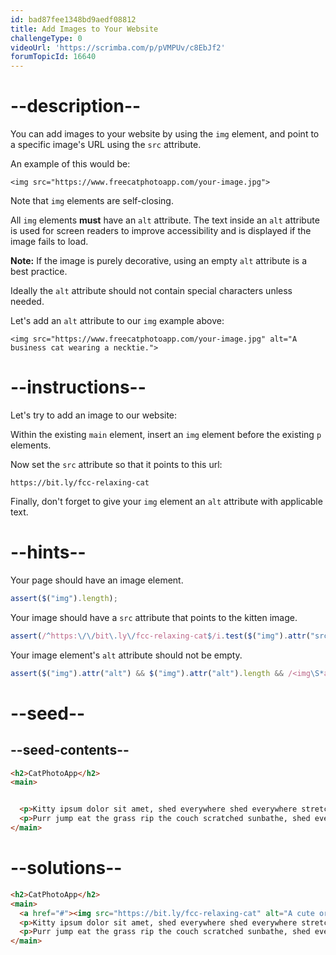 ```yaml
---
id: bad87fee1348bd9aedf08812
title: Add Images to Your Website
challengeType: 0
videoUrl: 'https://scrimba.com/p/pVMPUv/c8EbJf2'
forumTopicId: 16640
---
```


# --description--

You can add images to your website by using the `img` element, and point to a specific image's URL using the `src` attribute.

An example of this would be:

`<img src="https://www.freecatphotoapp.com/your-image.jpg">`

Note that `img` elements are self-closing.

All `img` elements **must** have an `alt` attribute. The text inside an `alt` attribute is used for screen readers to improve accessibility and is displayed if the image fails to load.

**Note:** If the image is purely decorative, using an empty `alt` attribute is a best practice.

Ideally the `alt` attribute should not contain special characters unless needed.

Let's add an `alt` attribute to our `img` example above:

`<img src="https://www.freecatphotoapp.com/your-image.jpg" alt="A business cat wearing a necktie.">`

# --instructions--

Let's try to add an image to our website:

Within the existing `main` element, insert an `img` element before the existing `p` elements.

Now set the `src` attribute so that it points to this url:

`https://bit.ly/fcc-relaxing-cat`

Finally, don't forget to give your `img` element an `alt` attribute with applicable text.

# --hints--

Your page should have an image element.

```js
assert($("img").length);
```

Your image should have a `src` attribute that points to the kitten image.

```js
assert(/^https:\/\/bit\.ly\/fcc-relaxing-cat$/i.test($("img").attr("src")));
```

Your image element's `alt` attribute should not be empty.

```js
assert($("img").attr("alt") && $("img").attr("alt").length && /<img\S*alt=(['"])(?!\1|>)\S+\1\S*\/?>/.test(__helpers.removeWhiteSpace(code)));
```

# --seed--

## --seed-contents--

```html
<h2>CatPhotoApp</h2>
<main>


  <p>Kitty ipsum dolor sit amet, shed everywhere shed everywhere stretching attack your ankles chase the red dot, hairball run catnip eat the grass sniff.</p>
  <p>Purr jump eat the grass rip the couch scratched sunbathe, shed everywhere rip the couch sleep in the sink fluffy fur catnip scratched.</p>
</main>
```

# --solutions--

```html
<h2>CatPhotoApp</h2>
<main>
  <a href="#"><img src="https://bit.ly/fcc-relaxing-cat" alt="A cute orange cat lying on its back."></a>
  <p>Kitty ipsum dolor sit amet, shed everywhere shed everywhere stretching attack your ankles chase the red dot, hairball run catnip eat the grass sniff.</p>
  <p>Purr jump eat the grass rip the couch scratched sunbathe, shed everywhere rip the couch sleep in the sink fluffy fur catnip scratched.</p>
</main>
```
